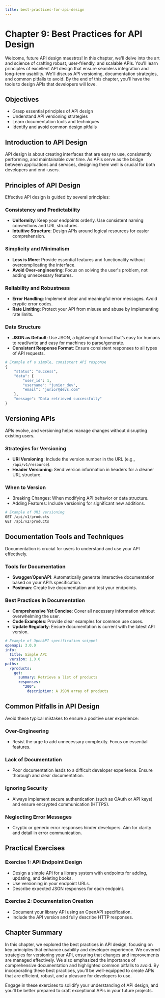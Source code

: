 ```yaml
---
title: best-practices-for-api-design
---
```


# Chapter 9: Best Practices for API Design

Welcome, future API design maestros! In this chapter, we'll delve into the art and science of crafting robust, user-friendly, and scalable APIs. You'll learn principles of excellent API design that ensure seamless integration and long-term usability. We'll discuss API versioning, documentation strategies, and common pitfalls to avoid. By the end of this chapter, you'll have the tools to design APIs that developers will love.

## Objectives

- Grasp essential principles of API design
- Understand API versioning strategies
- Learn documentation tools and techniques
- Identify and avoid common design pitfalls

## Introduction to API Design

API design is about creating interfaces that are easy to use, consistently performing, and maintainable over time. As APIs serve as the bridge between applications and services, designing them well is crucial for both developers and end-users.

## Principles of API Design

Effective API design is guided by several principles:

### Consistency and Predictability

- **Uniformity**: Keep your endpoints orderly. Use consistent naming conventions and URL structures.
- **Intuitive Structure**: Design APIs around logical resources for easier comprehension.

### Simplicity and Minimalism

- **Less is More**: Provide essential features and functionality without overcomplicating the interface.
- **Avoid Over-engineering**: Focus on solving the user's problem, not adding unnecessary features.

### Reliability and Robustness

- **Error Handling**: Implement clear and meaningful error messages. Avoid cryptic error codes.
- **Rate Limiting**: Protect your API from misuse and abuse by implementing rate limits.

### Data Structure

- **JSON as Default**: Use JSON, a lightweight format that’s easy for humans to read/write and easy for machines to parse/generate.
- **Consistent Response Format**: Ensure consistent responses to all types of API requests.

```python
# Example of a simple, consistent API response
{
    "status": "success",
    "data": {
        "user_id": 1,
        "username": "junior_dev",
        "email": "junior@devs.com"
    },
    "message": "Data retrieved successfully"
}
```

## Versioning APIs

APIs evolve, and versioning helps manage changes without disrupting existing users.

### Strategies for Versioning

- **URI Versioning**: Include the version number in the URL (e.g., `/api/v1/resource`).
- **Header Versioning**: Send version information in headers for a cleaner URL structure.

### When to Version

- Breaking Changes: When modifying API behavior or data structure.
- Adding Features: Include versioning for significant new additions.

```python
# Example of URI versioning
GET /api/v1/products
GET /api/v2/products
```

## Documentation Tools and Techniques

Documentation is crucial for users to understand and use your API effectively.

### Tools for Documentation

- **Swagger/OpenAPI**: Automatically generate interactive documentation based on your API’s specification.
- **Postman**: Create live documentation and test your endpoints.

### Best Practices in Documentation

- **Comprehensive Yet Concise**: Cover all necessary information without overwhelming the user.
- **Code Examples**: Provide clear examples for common use cases.
- **Update Regularly**: Ensure documentation is current with the latest API version.

```yaml
# Example of OpenAPI specification snippet
openapi: 3.0.0
info:
  title: Simple API
  version: 1.0.0
paths:
  /products:
    get:
      summary: Retrieve a list of products
      responses:
        "200":
          description: A JSON array of products
```

## Common Pitfalls in API Design

Avoid these typical mistakes to ensure a positive user experience:

### Over-Engineering

- Resist the urge to add unnecessary complexity. Focus on essential features.

### Lack of Documentation

- Poor documentation leads to a difficult developer experience. Ensure thorough and clear documentation.

### Ignoring Security

- Always implement secure authentication (such as OAuth or API keys) and ensure encrypted communication (HTTPS).

### Neglecting Error Messages

- Cryptic or generic error responses hinder developers. Aim for clarity and detail in error communication.

## Practical Exercises

### Exercise 1: API Endpoint Design

- Design a simple API for a library system with endpoints for adding, updating, and deleting books.
- Use versioning in your endpoint URLs.
- Describe expected JSON responses for each endpoint.

### Exercise 2: Documentation Creation

- Document your library API using an OpenAPI specification.
- Include the API version and fully describe HTTP responses.

## Chapter Summary

In this chapter, we explored the best practices in API design, focusing on key principles that enhance usability and developer experience. We covered strategies for versioning your API, ensuring that changes and improvements are managed effectively. We also emphasized the importance of comprehensive documentation and highlighted common pitfalls to avoid. By incorporating these best practices, you'll be well-equipped to create APIs that are efficient, robust, and a pleasure for developers to use.


Engage in these exercises to solidify your understanding of API design, and you’ll be better prepared to craft exceptional APIs in your future projects.
